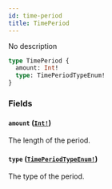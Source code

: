 ```yaml
---
id: time-period
title: TimePeriod
---
```


No description

```graphql
type TimePeriod {
  amount: Int!
  type: TimePeriodTypeEnum!
}
```

### Fields

#### `amount` ([`Int!`](../../../developer/api-reference/scalars/int))

The length of the period.

#### `type` ([`TimePeriodTypeEnum!`](../../../developer/api-reference/enums/time-period-type-enum))

The type of the period.
